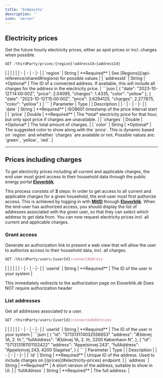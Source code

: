 ```yaml
---
title: 'Endpoints'
description: ''
icon: 'server'
---
```


## Electricity prices
Get the future hourly electricity prices, either as spot prices or incl. charges when possible.
```javascript
GET /thirdParty/prices/{region}?addressId={addressId}
```

<Accordion title="Parameters">
|  |  | |  |
| - | - | - |- |
| `region` | String | **Required** | See [Regions](/api-reference/shared#regions) for possible values |
| `addressId` | String | *Optional* | The ID of a connected address. If available, this will include all charges for the address in the electricity price. |
</Accordion>

<Accordion title="Response">
```json
[
    {
        "date": "2023-10-12T14:00:00Z",
        "price": 2.04095,
        "charges": 1.4335,
        "color": "yellow"
    },
    {
        "date": "2023-10-12T15:00:00Z",
        "price": 3.6294125,
        "charges": 2.277875,
        "color": "yellow"
    }
]
```
| Parameter | Type | | Description |
| - | - | - |- |
| `date` | String | **Required** | ISO8601 timestamp of the price interval start |
| `price` | Double | **Required** | The *total* electricity price for that hour, but only spot price if charges are unavailable. |
| `charges` | Double | *Optional* | The total amount of charges. |
| `color` | String | *Optional* | The suggested color to show along with the `price`. This is dynamic based on `region` and whether `charges` are available or not. Possible values are: `green`, `yellow`, `red`. |
</Accordion>

---

## Prices including charges
To get electricity prices including all current and applicable charges, the end user must grant access to their household data through the public energy portal [**Eloverblik**](https://eloverblik.dk).

This process consists of **3** steps:
<Steps>
  <Step title="Grant access" icon="lock-open" iconType="solid">
  In order to get access to all current and applicable charges for a given household, the end-user must first authorize access. This is achieved by logging in with [**MitID**](https://www.mitid.dk/) through [**Eloverblik**](https://eloverblik.dk).
  </Step>
  <Step title="List addresses" icon="list" iconType="solid">
  When the end-user has authorized access, you should display the list of addresses associated with the given user, so that they can select which address to get data from.
  </Step>
  <Step title="Get prices for address" icon="chart-simple" iconType="solid">
  You can now request electricity prices incl. all current and applicable charges.
  </Step>
</Steps>


### Grant access
Generate an authorization link to present a web view that will allow the user to authorize access to their household data, incl. all charges.
```javascript
GET /thirdParty/users/{userId}/connectAddress
```
<Accordion title="Parameters">
|  |  | |  |
| - | - | - |- |
| `userId` | String | **Required** | The ID of the user in your system |
</Accordion>

<Warning>This immediately redirects to the authorization page on Eloverblik.dk</Warning>
<Warning>Does NOT require authorization header</Warning>

### List addresses
Get all addresses associated to a user.

```javascript
GET /thirdParty/users/{userId}/connectedAddresses
```

<Accordion title="Parameters">
|  |  | |  |
| - | - | - |- |
| `userId` | String | **Required** | The ID of the user in your system |
</Accordion>

<Accordion title="Response">
```json
[
    {
        "id": "571313174032556653"
        "address": "Æblevej 1A, 2. th.",
        "fullAddress": "Æblevej 1A, 2. th, 2200 København N",
    },
    {
        "id": "571313181101102422"
        "address": "Appelsinvej 243",
        "fullAddress": "Appelsinvej 243, 4200 Slagelse",
    }
]
```
| Parameter | Type | | Description |
| - | - | - |- |
| `id` | String | **Required** | Unique ID of the address. Used to include charges on [/prices](#electricity-prices) endpoint. |
| `address` | String | **Required** | A short version of the address, suitable to show in UI. |
| `fullAddress` | String | **Required** | The full address. |
</Accordion>



